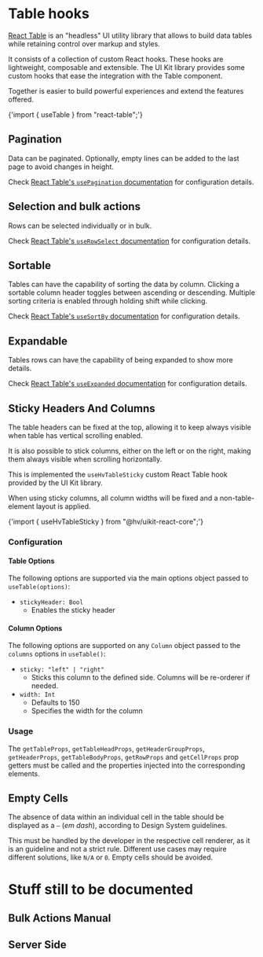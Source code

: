 




<Meta title="Lab/Table Hooks" />

# Table hooks

[React Table](https://react-table.tanstack.com) is an "headless" UI utility library that allows to build data tables while retaining control over markup and styles.

It consists of a collection of custom React hooks. These hooks are lightweight, composable and extensible.
The UI Kit library provides some custom hooks that ease the integration with the <LinkTo kind="Lab/Table" story="Main" className="sbdocs-a">Table component</LinkTo>.

Together is easier to build powerful experiences and extend the features offered.

<Usage>{'import { useTable } from "react-table";'}</Usage>

<Preview withToolbar>
  <Story inline story={stories.Main} />
</Preview>

## Pagination

Data can be paginated. Optionally, empty lines can be added to the last page to avoid changes in height.

Check [React Table's `usePagination` documentation](https://react-table.tanstack.com/docs/api/usePagination) for configuration details.

<Preview withToolbar>
  <Story inline story={stories.Pagination} />
</Preview>

## Selection and bulk actions

Rows can be selected individually or in bulk.

Check [React Table's `useRowSelect` documentation](https://react-table.tanstack.com/docs/api/useRowSelect) for configuration details.

<Preview withToolbar>
  <Story inline story={stories.BulkActions} />
</Preview>

## Sortable

Tables can have the capability of sorting the data by column.
Clicking a sortable column header toggles between ascending or descending. Multiple sorting criteria is enabled through holding shift while clicking.

Check [React Table's `useSortBy` documentation](https://react-table.tanstack.com/docs/api/useSortBy) for configuration details.

<Preview withToolbar>
  <Story inline story={stories.Sortable} />
</Preview>

## Expandable

Tables rows can have the capability of being expanded to show more details.

Check [React Table's `useExpanded` documentation](https://react-table.tanstack.com/docs/api/useExpanded) for configuration details.

<Preview withToolbar>
  <Story inline story={stories.Expandable} />
</Preview>

## Sticky Headers And Columns

The table headers can be fixed at the top, allowing it to keep always visible when table has vertical scrolling enabled.

It is also possible to stick columns, either on the left or on the right, making them always visible when scrolling horizontally.

This is implemented the `useHvTableSticky` custom React Table hook provided by the UI Kit library.

When using sticky columns, all column widths will be fixed and a non-table-element layout is applied.

<Usage>{'import { useHvTableSticky } from "@hv/uikit-react-core";'}</Usage>

### Configuration

#### Table Options

The following options are supported via the main options object passed to `useTable(options)`:

- `stickyHeader: Bool`
  - Enables the sticky header

#### Column Options

The following options are supported on any `Column` object passed to the `columns` options in `useTable()`:

- `sticky: "left" | "right"`
  - Sticks this column to the defined side. Columns will be re-orderer if needed.
- `width: Int`
  - Defaults to 150
  - Specifies the width for the column

### Usage

The `getTableProps`, `getTableHeadProps`, `getHeaderGroupProps`, `getHeaderProps`, `getTableBodyProps`, `getRowProps` and `getCellProps` prop getters must be called and the properties injected into the corresponding elements.

<Preview withToolbar>
  <Story inline story={stories.StickyHeadersAndColumns} />
</Preview>

## Empty Cells

The absence of data within an individual cell in the table should be displayed as a `—` (_em dash_), according to Design System guidelines.

This must be handled by the developer in the respective cell renderer, as it is an guideline and not a strict rule.
Different use cases may require different solutions, like `N/A` or `0`. Empty cells should be avoided.

<Preview withToolbar>
  <Story inline story={stories.EmptyCells} />
</Preview>

# Stuff still to be documented

## Bulk Actions Manual

<Preview withToolbar>
  <Story inline story={stories.BulkActionsManual} />
</Preview>

## Server Side

<Preview withToolbar>
  <Story inline story={stories.ServerSide} />
</Preview>
